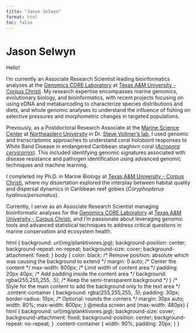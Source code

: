 ```yaml
---
title: "Jason Selwyn"
format: html
toc: false
---
```


<!-- TODO - fix font, remove nav bar on right, have name centered, have text all within fade out part of image -->

<div class="content-container">
<h1>Jason Selwyn</h1>

<p>Hello!</p>

<p>I'm currently an Associate Research Scientist leading bioinformatics analyses at the [Genomics CORE Laboratory](https://www.tamucc.edu/science/research/genomics/) at [Texas A&M University - Corpus Christi](https://tamucc.edu/). My research expertise encompasses marine genomics, evolutionary biology, and bioinformatics, with recent projects focusing on using eDNA and metabarcoding to characterize species distributions and diets, and whole genomic analyses to understand the influence of fishing on selective pressures and morphometric changes in targeted populations.</p>

<p>Previously, as a Postdoctoral Research Associate at the [Marine Science Center](https://cos.northeastern.edu/marinescience/) at [Northeastern University](https://www.northeastern.edu/) in Dr. [Steve Vollmer's lab](https://web.northeastern.edu/vollmerlab/), I used genomic and transcriptomic approaches to understand coral holobiont responses to White Band Disease in endangered Caribbean staghorn coral ([*Acropora cervicornis*](https://en.wikipedia.org/wiki/Staghorn_coral)). This included identifying genomic signatures associated with disease resistance and pathogen identification using advanced genomic techniques and machine learning.</p>

<p>I completed my Ph.D. in Marine Biology at [Texas A&M University - Corpus Christi](https://tamucc.edu/), where my dissertation explored the interplay between habitat quality and dispersal dynamics in Caribbean reef gobies (*Coryphopterus hyalinus/personatus*).</p>

<p>Currently, I serve as an Associate Research Scientist managing bioinformatic analyses for the [Genomics CORE Laboratory](https://www.tamucc.edu/science/research/genomics/) at [Texas A&M University - Corpus Christi](https://tamucc.edu/), and I'm passionate about leveraging genomic tools and advanced statistical techniques to address critical questions in marine conservation and ecosystem health.</p>

</div>

<!-- Global site tag (gtag.js) - Google Analytics -->

```{=html}
<script async src="https://www.googletagmanager.com/gtag/js?id=G-XZNV2B7VTX"></script>
```
```{=html}
html {
   background: url(img/planktivores.jpg);
   background-position: center;
   background-repeat: no-repeat;
   background-size: cover;
   background-attachment: fixed;
}

body {
   color: black;
   /* Remove position: absolute which was causing the background to extend */
   margin: 0 auto; /* Center the content */
   max-width: 800px; /* Limit width of content area */
   padding: 20px 40px; /* Add padding inside the content area */
   background: rgba(255,255,255, .5); /* Keep the semi-transparent background */
}

/* Style for the main content to add the background only to the text area */
.content-container {
   background: rgba(255,255,255, .5);
   padding: 30px;
   border-radius: 10px; /* Optional: rounds the corners */
   margin: 30px auto;
   width: 80%;
   max-width: 800px;
}

@media screen and (max-width: 480px) {
    html {
     background: url(img/planktivores.jpg);
     background-size: cover;
     background-attachment: fixed;
     background-position: center;
     background-repeat: no-repeat;
    }
    .content-container {
     width: 90%;
     padding: 20px;
    }
}
</style>
```
